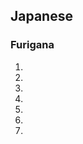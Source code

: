 ==Japanese==
===Furigana===
{{furigana|shin}}
# {{japdef|神|[[gods]], [[mind]], [[soul]]}}
# {{japdef|心|[[heart]]}}
# {{japdef|森|[[forest]], [[wood]]}}
# {{japdef|新|[[new]]}}
# {{japdef|親|[[parent]], [[kinship]]}}
# {{japdef|真|[[truth]], [[genuine]], [[veritable]]}}
# {{japdef|芯|[[core]], [[heart]]}}